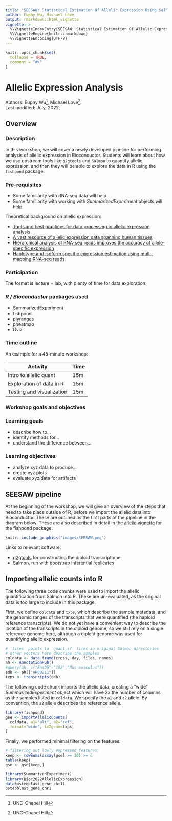 ```yaml
---
title: "SEESAW: Statistical Estimation Of Allelic Expression Using Salmon And Swish"
author: Euphy Wu, Michael Love
output: rmarkdown::html_vignette
vignette: >
  %\VignetteIndexEntry{SEESAW: Statistical Estimation Of Allelic Expression Using Salmon And Swish}
  %\VignetteEngine{knitr::rmarkdown}
  %\VignetteEncoding{UTF-8}
---
```



```r
knitr::opts_chunk$set(
  collapse = TRUE,
  comment = "#>"
)
```

# Allelic Expression Analysis

Authors:
    Euphy Wu^[UNC-Chapel Hill],
    Michael Love^[UNC-Chapel Hill].
    <br/>
Last modified: July, 2022.

## Overview

### Description

In this workshop, we will cover a newly developed pipeline for
performing analysis of allelic expression in Bioconductor. Students
will learn about how we use upstream tools like `g2gtools` and
`Salmon` to quantify allelic expression, and then they will be able to
explore the data in R using the `fishpond` package. 

### Pre-requisites

* Some familiarity with RNA-seq data will help
* Some familiarity with working with *SummarizedExperiment* objects will help

Theoretical background on allelic expression:

* [Tools and best practices for data processing in allelic expression analysis](https://doi.org/10.1186/s13059-015-0762-6)
* [A vast resource of allelic expression data spanning human tissues](https://doi.org/10.1186/s13059-020-02122-z)
* [Hierarchical analysis of RNA-seq reads improves the accuracy of allele-specific expression](https://doi.org/10.1093/bioinformatics/bty078)
* [Haplotype and isoform specific expression estimation using multi-mapping RNA-seq reads](https://doi.org/10.1186/gb-2011-12-2-r13)

### Participation

The format is lecture + lab, with plenty of time for data exploration.

### _R_ / _Bioconductor_ packages used

* SummarizedExperiment
* fishpond
* plyranges
* pheatmap
* Gviz

### Time outline

An example for a 45-minute workshop:

| Activity                     | Time |
|------------------------------|------|
| Intro to allelic quant       | 15m  |
| Exploration of data in R     | 15m  |
| Testing and visualization    | 15m  |

### Workshop goals and objectives

### Learning goals

* describe how to...
* identify methods for...
* understand the difference between...

### Learning objectives

* analyze xyz data to produce...
* create xyz plots
* evaluate xyz data for artifacts

## SEESAW pipeline

At the beginning of the workshop, we will give an overview of the
steps that need to take place outside of R, before we import the
allelic data into Bioconductor. These are outlined as the first parts
of the pipeline in the diagram below. These are also described in
detail in the 
[allelic vignette](https://mikelove.github.io/fishpond/articles/allelic.html) 
for the fishpond package.

```r
knitr::include_graphics("images/SEESAW.png")
```

Links to relevant software: 

* [g2gtools](http://churchill-lab.github.io/g2gtools/) for
  constructing the diploid transcriptome
* Salmon, run with [bootstrap inferential replicates](https://salmon.readthedocs.io/en/latest/salmon.html#numbootstraps)

## Importing allelic counts into R

The following three code chunks were used to import the allelic
quantification from Salmon into R. These are un-evaluated, as the
original data is too large to include in this package.

First, we define `coldata` and `txps`, which describe the sample
metadata, and the genomic ranges of the transcripts that were
quantified (the haploid reference transcripts). We do not yet have a
convenient way to describe the location of the transcripts in the
diploid genome, so we still rely on a single reference genome here,
although a diploid genome was used for quantifying allelic expression.

```r
# `files` points to `quant.sf` files in original Salmon directories
# other vectors here describe the samples
coldata <- data.frame(cross, day, files, names)
ah <- AnnotationHub()
#query(ah, c("EnsDb","102","Mus musculus"))
edb <- ah[["AH89211"]]
txps <- transcripts(edb)
```

The following code chunk imports the allelic data, creating a "wide"
*SummarizedExperiment* object which will have 2x the number of columns
as the samples listed in `coldata`. We specify the `a1` and `a2`
allele. By convention, the `a2` allele describes the reference allele.

```r
library(fishpond)
gse <- importAllelicCounts(
  coldata, a1="alt", a2="ref",
  format="wide", tx2gene=txps,
)
```

Finally, we performed minimal filtering on the features:

```r
# filtering out lowly expressed features:
keep <- rowSums(assay(gse) >= 10) >= 6
table(keep)
gse <- gse[keep,]
```

```r
library(SummarizedExperiment)
library(Bioc2022AllelicExpression)
data(osteoblast_gene_chr1)
osteoblast_gene_chr1
```
